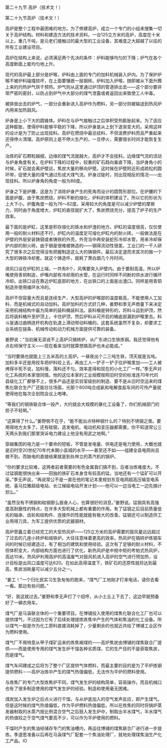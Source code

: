 

第二十九节 高炉（技术文！）

第二十九节高炉（技术文！）

高炉是整个工程中最困难的地方。为了修建高炉，成立一个专门的小组来搜集一切关于高炉结构。材料和建造方法的技术资料。一台125立方米的高炉，高度在十米以上，重几千吨，是元老们接触过的最大型的工业设备，其难度之大超越了以往的所有工业建设项目。

高炉在结构上来说，必须满足两个先决的条件：炉料能够均匀的下降；炉气在各个高度断面上能均匀地上升。

现代的高炉最上部分是炉喉，炉料由上面的专门的加料机械装入炉内。为了保护炉喉不被炉料碰撞损坏，在上面要镶嵌一层钢砖。炉料加入炉喉，随即被从下面升腾上来的灼热炉气烘干预热。炉气则从这里通过炉顶的管道排出去――这个部分要非常严密的密封，以防占到炉气中大部分的煤气泄露或者返回出来致使工人中毒。

被排放出去的炉气，一部分会重新进入高炉作为燃料，另一部分则被输送到热风炉内用来加热鼓风。

炉身是上小下大的圆锥体。炉料在与炉气接触过之后体积受热膨胀起来。为了适应这种膨胀，使得炉料能够平稳的下降，所以炉身是从上到下逐渐变大的。采用这样的设计是为了防止出现挂料。高炉在燃烧中最忌挂料，不但浪费炉料而且严重起来还得停火清理。高炉原则上是不停火生产的，一旦停火，需要很长时间才能恢复生产。

冶炼的矿石颗粒越细，边缘的煤气流就越大，高炉才不会挂料。边缘煤气流的流动与炉身角度有关。在炉料下降的过程中，较重的矿石趋向垂直下降，当炉身角小的时候，矿石就会离炉壁远，焦炭大量的移向炉壁。这时候在炉壁附近形成疏松的圆环带，促使大量的煤气通过形成大煤气流。炉身过陡时，则出现相反的情况――出现挂料。所以炉身角的角度一般为86度。

炉身之下是炉腰，这是为了消除炉身产生的死角而设计的圆筒形部位。在炉腰的下面是炉腹，由于焦炭燃烧，炉料不断的熔化，炉料的体积建设了。所以它的形状为上大下小。炉腹角度一般为76～82度。采用较大的角度是可以减少炉壁的摩擦力，同时由于角度增大，炉缸的直径就扩大了，焦炭燃烧充分，提高了炉子的生产效率。

最下面的是炉缸，这里是积存熔化的铁水和炉渣的地方。炉缸的温度很高，仅仅使用一般的耐火材料还不行，炉缸内的温度足可熔化炉缸内的耐火砖。一般做法是在炉壁的外层安装铸钢或者铸铁的外壳，外壳当中再安装蛇形冷却水管，用来冷却保护内部的耐火砖。由于钢是很难被铸造的――钢得流动性很差。工业口的一干人研究了很多次之后觉得没有把握制造这么大的铸钢件。最后决定退而求其次的做一个大型的铸铁冷却套。就这个铸造件，就耗了萧白朗几个月时间。

进风口设在炉缸的上端，一共有8个，风嘴要突入炉壁内。由于要耐高温，所以炉嘴使用青铜制造，炉嘴内部有冷却用的水管，在运行时同样不间断的供水进行循环冷却。出铁口设在靠近炉缸底部的地方，在出铁口的上面是出渣口。同样是用青铜制造并使用循环水冷的。

高炉不但容量大而且是连续生产，大型高炉的炉喉部的温度极高，不能使用人工加料，而是机械式的自动加料。高炉加料的方式好几种，姜野和季无声商量下来决定采用机械结构中最为简单的装料桶装料法。装料桶是钟形的，将料斗运到炉顶，然后将装料桶升至炉顶上，卡住炉顶，然后炉料从可开启的桶底部漏到炉喉里去。料斗是通过曲柄连杆机构在轨道上滑动带动料桶的。这套系统虽然不复杂，却要求工业系统在链条、机械传动和动力机械方面提供可靠的装备。

姜野说：“当初展无涯说不上高炉只搞转炉，从广东进口生铁炼钢。我还觉得他有点右倾保守主义――现在看来当时就算想搞高炉也未必能成。”

“当时要搞也就能上三五米高的土高炉。一昼夜出个二三吨生铁，顶天就是五吨。加料多半还是用绞车把炉料绞上去，再由工人一铲子一铲子往炉喉里加――工人被烤得半死不说，加料慢，落料还不匀。效率差得和现在的小化工厂一样。”季无声对化工系统的本家很同情。他的这位本家的工业规模按照旧时空的标准连70年代的县级化工厂都够不上，很多产品还是实验室级别的制造、要不是从旧时空运来的煤焦化联合生产厂还能壮壮场面，光那个800吨合成氨和电解食盐车间的可怜产量就使得他在每次企划院会议上咆哮。

“等我们的钢铁联合体一投产，大约就会大规模的暴化工设备了，你们机械部门的担子不轻啊。”

“这算得了什么。”姜野倒不在乎，“能不能出点特种钢什么的？特别不锈钢之类。要用得地方太多了，还有硅钢，造发电机、电动机和变压器都需要。你不知道常公三天两头到我们那里哭诉电力建设上他没有用武之地啊。”

穿越集团的电力是一个要命的短板，不管是发电量、供电还是电力使用，大概也就是旧时空20世纪70年代末期小县城的水平――甚至还不如――组建全县电网尚且做不到。而缺电的直接结果就是到处林立的蒸汽机的锅炉。

“你的要求比较难，这两者前者需要的有色金属我们搞不到，后者冶炼难度大。不过锰钢能很快出来――田独的铁矿石本身含有较高的锰，当地还有一个锰矿可以开采。”季无声说，“再说常公不是一直在他的笔记本里规划东亚电网超高压输变电系统、喜马拉雅超级电站、长江梯级电站开发计划――他可以一边当电工一边先搞计划么。”

“虽然没有不锈钢和硅钢那么振奋人心，也算很好的消息。”姜野说。锰钢具有高强度高耐磨性的特点，在许多大型机械上都有重要的作用。有了锰钢之后目前质量低劣的轴承、齿轮和结构件、连接件的性能就能有极大的改善。锰钢还可以制造供工业用得刀具，为军工提供优质的武器钢材。

高炉旁矗立着已经完工的大型热风炉――125立方米的高炉需要的鼓风量远远超过了过去的几座小转炉和熔铁炉。大往往意味着更高的效率。热风炉在搞转炉炼钢车间的时候已经建造过，有了相当的建筑和使用经验。这次有了足够的耐火材料，不但体积变大，内部结构方面也进行了优化，新热风炉是中规中矩的考帕式热风炉，高达10米。热风炉利用高炉的高温废气对鼓风机进入高炉的空气进行预加热，设计目标是出风口温度可达620。在如此高得温度下，铁矿石的还原性就将达到最高，焦炭消耗量可以减少五分之一。

“姜工！”一个归化民实习生急匆匆的跑来，“煤气厂工地刚才打来电话，请你去看一看。那边有些问题。”

“好，我这就过去。”姜野和季无声打了个招呼，从小土丘上下去了，这边早就预备好了一辆农用车。

煤气厂是马袅联合体的一个重要项目。在博铺投入使用的煤焦化联合化工厂也可以提供煤气，不过因为它有了后续处理提炼炼焦中产生的气体和焦油的化工设备。所以煤气一般是作为化工原料直接消耗掉了，少量剩余的也就近共给了博铺工业区作为燃料使用。

煤气厂不用特意从甲子煤矿运来的炼焦褐煤的――高炉焦炭由博铺的煤焦联合厂提供――而是使用专用的煤气发生炉干馏各种劣质煤，它的生产目的不是获取焦炭，而是煤气。

煤气车间建成之后将为了整个厂区提供气体燃料，而最主要的目的是为了平炉炼钢提供燃料－―高炉冶炼中产生的煤气热值偏低，无法作为平炉的燃料使用。

与炼焦厂的专门大型炼焦炉不同，煤气发生炉的结构简单，容易操作。而且机械口也有了很多制造使用的煤气发生炉的经验。制造和使用毫无困难。

煤炭加入发生炉之后点火进行干馏，与从炉底加入的空气发声反应，即产生煤气。但是这时候的煤气热值偏低，作为平炉燃料热值偏低，所以在炼焦的同时将锅炉蒸发器制取的水蒸汽按比例混合空气之后鼓入发生炉中，制取出半水煤气，半水煤气的热值较之于空气煤气要高不少，可以作为平炉使用的燃料。

干馏时产生的焦油经储存专门的焦油槽内，再运往博铺的煤焦联合厂进行进一步提炼。季退思准备以后再在马袅煤气厂配套一个焦油处理厂，就地处理煤焦油生产化工产品。IO

